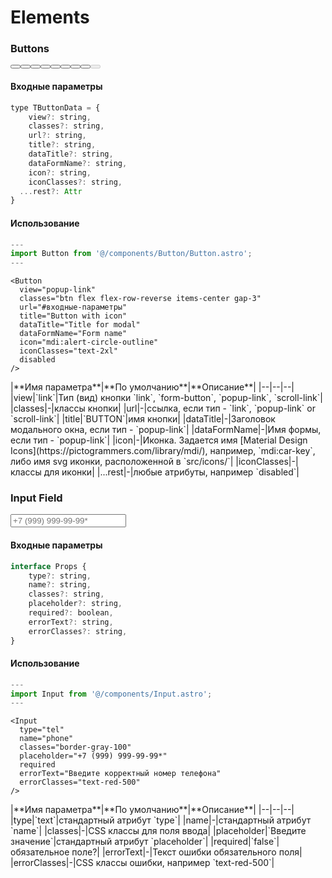 
# Elements

### **Buttons**

<div class="flex gap-5 flex-wrap mb-10 bg-gray-700 py-10 px-4">
  <Button title="Link" url="/guide/" classes="!m-0" />
  <Button title="Scroll link" view="scroll-link" classes="btn btn-o !m-0" url="#входные-параметры" />
  <Button title="Popup link" view="popup-link" classes="btn black !m-0" url="#common-modal" dataTitle="Popup link" dataFormName="Popup link" />
  <Button title="Form button" view="form-button" classes="btn black btn-o !m-0" />
  <Button title="Button with icon" icon="mdi:account" iconClasses="text-2xl" view="scroll-link" classes="btn white !m-0 flex items-center gap-3" url="#входные-параметры" />
  <Button title="Button with icon" icon="mdi:alert-circle-outline" iconClasses="text-2xl" view="scroll-link" classes="btn white btn-o !m-0 flex flex-row-reverse items-center gap-3" url="#входные-параметры" />
  <Button title="Danger button" view="scroll-link" classes="btn danger !m-0" url="#входные-параметры" />
  <Button title="Danger button" view="scroll-link" classes="btn danger btn-o !m-0" url="#входные-параметры" />
  <Button title="Disabled button" view="form-button" classes="btn black !m-0" disabled />
</div>

#### Входные параметры

```js
type TButtonData = {
	view?: string,
	classes?: string,
	url?: string,
	title?: string,
	dataTitle?: string,
	dataFormName?: string,
	icon?: string,
	iconClasses?: string,
  ...rest?: Attr
}
```

#### Использование
```js
---
import Button from '@/components/Button/Button.astro';
---
```

```astro
<Button 
  view="popup-link" 
  classes="btn flex flex-row-reverse items-center gap-3" 
  url="#входные-параметры" 
  title="Button with icon" 
  dataTitle="Title for modal"
  dataFormName="Form name"
  icon="mdi:alert-circle-outline" 
  iconClasses="text-2xl" 
  disabled
/>
```

<div class="*:!text-left mb-10">
    |**Имя параметра**|**По умолчанию**|**Описание**|
    |--|--|--|
    |view|`link`|Тип (вид) кнопки `link`, `form-button`, `popup-link`, `scroll-link`|
    |classes|-|классы кнопки|
    |url|-|ссылка, если тип - `link`, `popup-link` or `scroll-link`|
    |title|`BUTTON`|имя кнопки|
    |dataTitle|-|Заголовок модального окна, если тип - `popup-link`|
    |dataFormName|-|Имя формы, если тип - `popup-link`|
    |icon|-|Иконка. Задается имя [Material Design Icons](https://pictogrammers.com/library/mdi/), например, `mdi:car-key`, либо имя svg иконки, расположенной в `src/icons/`|
    |iconClasses|-|классы для иконки|
    |...rest|-|любые атрибуты, например `disabled`|
</div>

### **Input Field**

<div class="max-w-xl mb-10">
  <Input
    type="tel"
    name="phone"
    classes="border-gray-100"
    placeholder="+7 (999) 999-99-99*"
    required
    errorText="Введите корректный номер телефона"
    errorClasses="text-red-500 !block"
  />
</div>

#### Входные параметры

```js
interface Props {
    type?: string,
    name?: string,
    classes?: string,
    placeholder?: string,
    required?: boolean,
    errorText?: string,
    errorClasses?: string,
}
```

#### Использование
```js
---
import Input from '@/components/Input.astro';
---
```

```astro
<Input
  type="tel"
  name="phone"
  classes="border-gray-100"
  placeholder="+7 (999) 999-99-99*"
  required
  errorText="Введите корректный номер телефона"
  errorClasses="text-red-500"
/>
```

<div class="*:!text-left mb-10">
    |**Имя параметра**|**По умолчанию**|**Описание**|
    |--|--|--|
    |type|`text`|стандартный атрибут `type`|
    |name|-|стандартный атрибут `name`|
    |classes|-|CSS классы для поля ввода|
    |placeholder|`Введите значение`|стандартный атрибут `placeholder`|
    |required|`false`|обязательное поле?|
    |errorText|-|Текст ошибки обязательного поля|
    |errorClasses|-|CSS классы ошибки, например `text-red-500`|
</div>